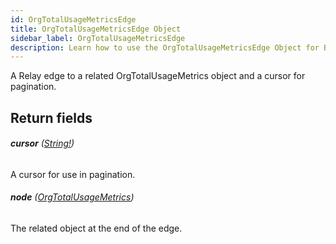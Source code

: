 ```yaml
---
id: OrgTotalUsageMetricsEdge
title: OrgTotalUsageMetricsEdge Object
sidebar_label: OrgTotalUsageMetricsEdge
description: Learn how to use the OrgTotalUsageMetricsEdge Object for Builder's API.
---
```


A Relay edge to a related OrgTotalUsageMetrics object and a cursor for pagination.

## Return fields

###### <b>cursor</b> ([String!](/self-managed/composer/builder/api/schema/scalar/String.mdx))

A cursor for use in pagination.

###### <b>node</b> ([OrgTotalUsageMetrics](/self-managed/composer/builder/api/schema/object/OrgTotalUsageMetrics.mdx))

The related object at the end of the edge.
